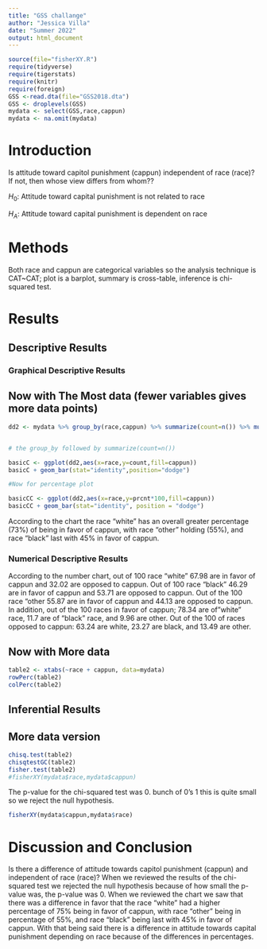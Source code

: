 ```yaml
---
title: "GSS challange"
author: "Jessica Villa"
date: "Summer 2022"
output: html_document
---
```








```r
source(file="fisherXY.R")
require(tidyverse)
require(tigerstats)
require(knitr)
require(foreign)
GSS <-read.dta(file="GSS2018.dta")
GSS <- droplevels(GSS)
mydata <- select(GSS,race,cappun)
mydata <- na.omit(mydata)
```

# Introduction

<!--In this section you explain what you are trying to show.  Where did the data come from?  What is the research or other question you are trying to answer?.  If you skimp in this section expect to be marked down in your grade. Paint a picture of the project a couple of paragraphs is expected!-->

Is attitude toward capitol punishment (cappun) independent of race (race)?
If not, then whose view differs from whom??

$H_0$: Attitude toward capital punishment is not related to race  

$H_A$: Attitude toward capital punishment is dependent on race  


# Methods

<!--Decide on your methods:  use "variable analysis" or other appropriate descriptors.  Make sure to choose at least one graphical method and at least one numerical method. Discuss what data manipulations may be needed for example subsetting or other binning procedures and what sort of graphical displays and inferential tools will be used!-->

Both race and cappun are categorical variables so the analysis technique is CAT~CAT; plot is a barplot, summary is cross-table, inference is chi-squared test.  


# Results

<!--Divide this section into two sub-sections:  One for your descriptive  results and one for your inferential results.!-->

## Descriptive Results

### Graphical Descriptive Results

<!--Graphical results here.  Make sure to show your code.  Provide appropriate labels for axes, giving units if possible, and provide a good title for the graph, too.  Use the graphical results to describe the patterns if any that exist in the data as focused toward the research question. Bottom line is to explain the features of the graph that are relevant to conforming or departing to what is expected by your null hypothesis !-->



## Now with The Most data (fewer variables gives more data points)

```r
dd2 <- mydata %>% group_by(race,cappun) %>% summarize(count=n()) %>% mutate(prcnt=count/sum(count))


# the group_by followed by summarize(count=n())

basicC <- ggplot(dd2,aes(x=race,y=count,fill=cappun))
basicC + geom_bar(stat="identity",position="dodge")

#Now for percentage plot

basicCC <- ggplot(dd2,aes(x=race,y=prcnt*100,fill=cappun)) 
basicCC + geom_bar(stat="identity", position = "dodge")
```

According to the chart the race "white" has an overall greater percentage (73%) of being in favor of cappun, with race "other" holding (55%), and race "black" last with 45% in favor of cappun.  


### Numerical Descriptive Results

<!--Numerical results go here. Use the numerical results to describe the patterns if any that exist in the data as focused toward the research question!-->


According to the number chart, out of 100 race "white" 67.98 are in favor of cappun and 32.02 are opposed to cappun. Out of 100 race "black" 46.29 are in favor of cappun and 53.71 are opposed to cappun. Out of the 100 race "other 55.87 are in favor of cappun and 44.13 are opposed to cappun. In addition, out of the 100 races in favor of cappun; 78.34 are of "white" race, 11.7 are of "black" race, and 9.96 are other. Out of the 100 of races opposed to cappun: 63.24 are white, 23.27 are black, and 13.49 are other.  



## Now with More data

```r
table2 <- xtabs(~race + cappun, data=mydata)
rowPerc(table2)
colPerc(table2)
```



## Inferential Results

<!--State hypothesis clearly.  Make sure your discussion of the inferential test covers all the aspects that the test output produces, such as test statistic, p-value etc.  Make a decision about the null hypothesis, explain the assumptions on which the selected test/procedure was based, and why the chosen procedure satisfys the assumptions and is appropriate to answer the research question!-->

 


## More data version

```r
chisq.test(table2)
chisqtestGC(table2)
fisher.test(table2)
#fisherXY(mydata$race,mydata$cappun)
```

The p-value for the chi-squared test was 0. bunch of 0's 1 this is quite small so we reject the null hypothesis. 

```r
fisherXY(mydata$cappun,mydata$race)
```
 

# Discussion and Conclusion

<!--Discussion and conclusion here.  If you found a relationship be sure to consider whether the relationship occurs because one of the variavbles causes the other, or whether they perhasps are related for some other reason.  Watch the chapter 6 videos from the GeorgeTown videos collection.!-->

Is there a difference of attitude towards capitol punishment (cappun) and independent of race (race)? When we reviewed the results of the chi-squared test we rejected the null hypothesis because of how small the p-value was, the p-value was 0. When we reviewed the chart we saw that there was a difference in favor that the race "white" had a higher percentage of 75% being in favor of cappun, with race "other" being in percentage of 55%, and race "black" being last with 45% in favor of cappun. With that being said there is a difference in attitude towards capital punishment depending on race because of the differences in percentages.    
  
